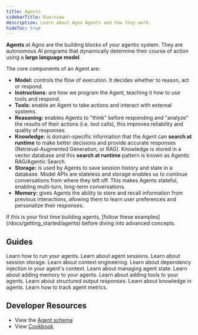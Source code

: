 ```yaml
---
title: Agents
sidebarTitle: Overview
description: Learn about Agno Agents and how they work.
hideToc: true
---
```


**Agents** at Agno are the building blocks of your agentic system. They are autonomous AI programs that dynamically determine their course of action using a **large language model**.

The core components of an Agent are:

- **Model:** controls the flow of execution. It decides whether to reason, act or respond.
- **Instructions:** are how we program the Agent, teaching it how to use tools and respond.
- **Tools:** enable an Agent to take actions and interact with external systems.
- **Reasoning:** enables Agents to "think" before responding and "analyze" the results of their actions (i.e. tool calls), this improves reliability and quality of responses.
- **Knowledge:** is domain-specific information that the Agent can **search at runtime** to make better decisions and provide accurate responses (Retrieval-Augmented Generation, or RAG). Knowledge is stored in a vector database and this **search at runtime** pattern is known as Agentic RAG/Agentic Search.
- **Storage:** is used by Agents to save session history and state in a database. Model APIs are stateless and storage enables us to continue conversations from where they left off. This makes Agents stateful, enabling multi-turn, long-term conversations.
- **Memory:** gives Agents the ability to store and recall information from previous interactions, allowing them to learn user preferences and personalize their responses.

<Tip>
If this is your first time building agents, [follow these examples](/docs/getting_started/agents) before diving into advanced concepts.
</Tip>


## Guides
<CardGroup cols={2}>
  <Card
    title="Running your Agent"
    icon="user-robot"
    iconType="duotone"
    href="/docs/documentation/agents/run"
  >
    Learn how to run your agents.
  </Card>
  <Card
    title="Agent Sessions"
    icon="comments"
    iconType="duotone"
    href="/docs/documentation/agents/sessions"
  >
    Learn about agent sessions.
  </Card>
  <Card
    title="Agent Storage"
    icon="database"
    iconType="duotone"
    href="/docs/documentation/agents/storage"
  >
    Learn about session storage.
  </Card>
  <Card
    title="Context Engineering"
    icon="file-lines"
    iconType="duotone"
    href="/docs/documentation/agents/context"
  >
    Learn about context engineering.
  </Card>
  <Card
    title="Dependencies"
    icon="brackets-curly"
    iconType="duotone"
    href="/docs/documentation/agents/dependencies"
  >
    Learn about dependency injection in your agent's context.
  </Card>
  <Card
    title="Agent State"
    icon="crystal-ball"
    iconType="duotone"
    href="/docs/documentation/agents/state"
  >
    Learn about managing agent state.
  </Card>
  <Card
    title="Memory"
    icon="head-side-brain"
    iconType="duotone"
    href="/docs/documentation/agents/memory"
  >
    Learn about adding memory to your agents.
  </Card>
  <Card
    title="Tools"
    icon="wrench"
    iconType="duotone"
    href="/docs/documentation/agents/tools"
  >
    Learn about adding tools to your agents.
  </Card>
  <Card
    title="Structured Input & Output"
    icon="fire"
    iconType="duotone"
    href="/docs/documentation/agents/structured-input-output"
  >
    Learn about structured output responses.
  </Card>
  <Card
    title="Knowledge"
    icon="books"
    iconType="duotone"
    href="/docs/documentation/agents/knowledge"
  >
    Learn about knowledge in agents.
  </Card>
  <Card
    title="Agent Metrics"
    icon="chart-line"
    iconType="duotone"
    href="/docs/documentation/agents/metrics"
  >
    Learn how to track agent metrics.
  </Card>
</CardGroup>


## Developer Resources

- View the [Agent schema](/reference/agents/agent)
- View [Cookbook](https://github.com/agno-agi/agno/blob/main/cookbook/agents/README.md)